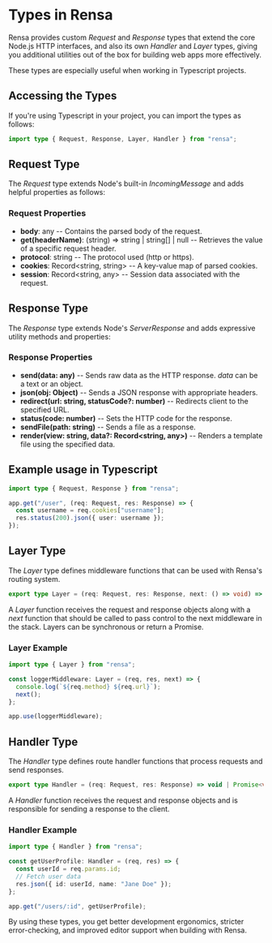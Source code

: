# Types in Rensa

Rensa provides custom *Request* and *Response* types that extend the core Node.js HTTP interfaces, and also its own *Handler* and *Layer* types, giving you additional utilities out of the box for building web apps more effectively.

These types are especially useful when working in Typescript projects.

## Accessing the Types

If you're using Typescript in your project, you can import the types as follows:

```ts
import type { Request, Response, Layer, Handler } from "rensa";
```

## Request Type

The *Request* type extends Node's built-in *IncomingMessage* and adds helpful properties as follows:

### Request Properties

- **body**: any -- Contains the parsed body of the request.
- **get(headerName)**: (string) => string | string[] | null -- Retrieves the value of a specific request header.
- **protocol**: string -- The protocol used (http or https).
- **cookies**: Record&lt;string, string&gt; -- A key-value map of parsed cookies.
- **session**: Record&lt;string, any&gt; -- Session data associated with the request.

## Response Type

The *Response* type extends Node's *ServerResponse* and adds expressive utility methods and properties:

### Response Properties

- **send(data: any)** -- Sends raw data as the HTTP response. *data* can be a text or an object.
- **json(obj: Object)** -- Sends a JSON response with appropriate headers.
- **redirect(url: string, statusCode?: number)** -- Redirects client to the specified URL.
- **status(code: number)** -- Sets the HTTP code for the response.
- **sendFile(path: string)** -- Sends a file as a response.
- **render(view: string, data?: Record&lt;string, any&gt;)** -- Renders a template file using the specified data.

## Example usage in Typescript

```ts
import type { Request, Response } from "rensa";

app.get("/user", (req: Request, res: Response) => {
  const username = req.cookies["username"];
  res.status(200).json({ user: username });
});
```

## Layer Type

The *Layer* type defines middleware functions that can be used with Rensa's routing system.

```ts
export type Layer = (req: Request, res: Response, next: () => void) => void | Promise<void>;
```

A *Layer* function receives the request and response objects along with a *next* function that should be called to pass control to the next middleware in the stack. Layers can be synchronous or return a Promise.

### Layer Example

```ts
import type { Layer } from "rensa";

const loggerMiddleware: Layer = (req, res, next) => {
  console.log(`${req.method} ${req.url}`);
  next();
};

app.use(loggerMiddleware);
```

## Handler Type

The *Handler* type defines route handler functions that process requests and send responses.

```ts
export type Handler = (req: Request, res: Response) => void | Promise<void>;
```

A *Handler* function receives the request and response objects and is responsible for sending a response to the client.

### Handler Example

```ts
import type { Handler } from "rensa";

const getUserProfile: Handler = (req, res) => {
  const userId = req.params.id;
  // Fetch user data
  res.json({ id: userId, name: "Jane Doe" });
};

app.get("/users/:id", getUserProfile);
```

By using these types, you get better development ergonomics, stricter error-checking, and improved editor support when building with Rensa.

